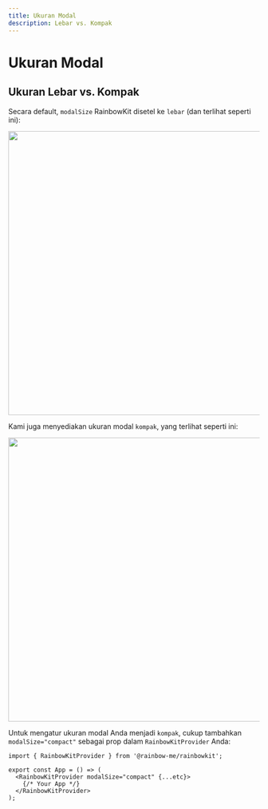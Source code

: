 ```yaml
---
title: Ukuran Modal
description: Lebar vs. Kompak
---
```


# Ukuran Modal

## Ukuran Lebar vs. Kompak

Secara default, `modalSize` RainbowKit disetel ke `lebar` (dan terlihat seperti ini):

<Img src="/modal-default.png" height="569" width="1029" />

Kami juga menyediakan ukuran modal `kompak`, yang terlihat seperti ini:

<Img src="/modal-compact.png" height="569" width="1029" />

Untuk mengatur ukuran modal Anda menjadi `kompak`, cukup tambahkan `modalSize="compact"` sebagai prop dalam `RainbowKitProvider` Anda:

```tsx
import { RainbowKitProvider } from '@rainbow-me/rainbowkit';

export const App = () => (
  <RainbowKitProvider modalSize="compact" {...etc}>
    {/* Your App */}
  </RainbowKitProvider>
);
```
